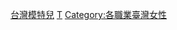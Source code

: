 {{Commons cat|Female models from Taiwan}}
[[Category:台灣模特兒|]]
[[Category:各國女性模特兒|T]]
[[Category:各職業臺灣女性|Category:各職業臺灣女性]]